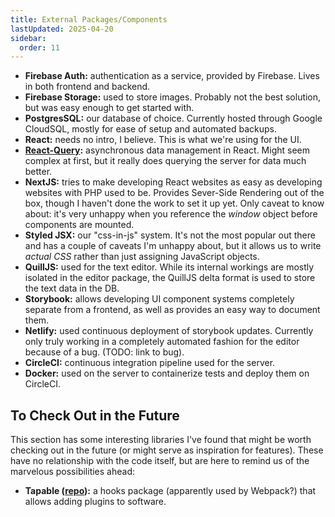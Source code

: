 ```yaml
---
title: External Packages/Components
lastUpdated: 2025-04-20
sidebar:
  order: 11
---
```


- **Firebase Auth:** authentication as a service, provided by Firebase. Lives in
  both frontend and backend.
- **Firebase Storage:** used to store images. Probably not the best solution,
  but was easy enough to get started with.
- **PostgresSQL:** our database of choice. Currently hosted through Google
  CloudSQL, mostly for ease of setup and automated backups.
- **React:** needs no intro, I believe. This is what we're using for the UI.
- **[React-Query](https://github.com/tannerlinsley/react-query):** asynchronous
  data management in React. Might seem complex at first, but it really does
  querying the server for data much better.
- **NextJS:** tries to make developing React websites as easy as developing
  websites with PHP used to be. Provides Sever-Side Rendering out of the box,
  though I haven't done the work to set it up yet. Only caveat to know about:
  it's very unhappy when you reference the _window_ object before components are
  mounted.
- **Styled JSX:** our "css-in-js" system. It's not the most popular out there
  and has a couple of caveats I'm unhappy about, but it allows us to write
  _actual CSS_ rather than just assigning JavaScript objects.
- **QuillJS:** used for the text editor. While its internal workings are mostly
  isolated in the editor package, the QuillJS delta format is used to store the
  text data in the DB.
- **Storybook:** allows developing UI component systems completely separate from
  a frontend, as well as provides an easy way to document them.
- **Netlify:** used continuous deployment of storybook updates. Currently only
  truly working in a completely automated fashion for the editor because of a
  bug. (TODO: link to bug).
- **CircleCI:** continuous integration pipeline used for the server.
- **Docker:** used on the server to containerize tests and deploy them on
  CircleCI.

## To Check Out in the Future

This section has some interesting libraries I've found that might be worth
checking out in the future (or might serve as inspiration for features). These
have no relationship with the code itself, but are here to remind us of the
marvelous possibilities ahead:

- **Tapable ([repo](https://github.com/webpack/tapable)):** a hooks package
  (apparently used by Webpack?) that allows adding plugins to software.

